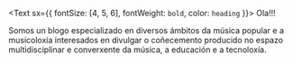 <Text sx={{ fontSize: [4, 5, 6], fontWeight: `bold`, color: `heading` }}>
  Ola!!!
</Text>


Somos un blogo especializado en diversos ámbitos da música popular e a  musicoloxía interesados en divulgar o coñecemento producido no espazo multidisciplinar e converxente da música, a educación e a tecnoloxía. 
